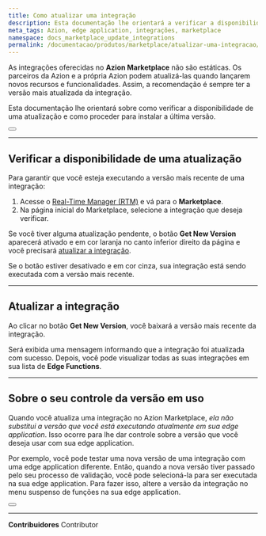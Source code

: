 ```yaml
---
title: Como atualizar uma integração
description: Esta documentação lhe orientará a verificar a disponibilidade de uma atualização e como instalá-la.
meta_tags: Azion, edge application, integrações, marketplace
namespace: docs_marketplace_update_integrations
permalink: /documentacao/produtos/marketplace/atualizar-uma-integracao/
---
```


As integrações oferecidas no **Azion Marketplace** não são estáticas. Os parceiros da Azion e a própria Azion podem atualizá-las quando lançarem novos recursos e funcionalidades. Assim, a recomendação é sempre ter a versão mais atualizada da integração.

Esta documentação lhe orientará sobre como verificar a disponibilidade de uma atualização e como proceder para instalar a última versão.

<Button href="/pt-br/documentacao/produtos/marketplace/integracoes/" text="saiba mais sobre integrações" variant="secondary">

</Button>

---

## Verificar a disponibilidade de uma atualização

Para garantir que você esteja executando a versão mais recente de uma integração:

1. Acesse o [Real-Time Manager (RTM)](https://manager.azion.com/) e vá para o **Marketplace**.
2. Na página inicial do Marketplace, selecione a integração que deseja verificar.

Se você tiver alguma atualização pendente, o botão **Get New Version** aparecerá ativado e em cor laranja no canto inferior direito da página e você precisará [atualizar a integração](#atualizar-a-integracao).

Se o botão estiver desativado e em cor cinza, sua integração está sendo executada com a versão mais recente.

---

## Atualizar a integração

Ao clicar no botão **Get New Version**, você baixará a versão mais recente da integração.

Será exibida uma mensagem informando que a integração foi atualizada com sucesso. Depois, você pode visualizar todas as suas integrações em sua lista de **Edge Functions**.

---

## Sobre o seu controle da versão em uso

Quando você atualiza uma integração no Azion Marketplace, *ela não substitui a versão que você está executando atualmente em sua edge application*. Isso ocorre para lhe dar controle sobre a versão que você deseja usar com sua edge application.

Por exemplo, você pode testar uma nova versão de uma integração com uma edge application diferente. Então, quando a nova versão tiver passado pelo seu processo de validação, você pode selecioná-la para ser executada na sua edge application. Para fazer isso, altere a versão da integração no menu suspenso de funções na sua edge application.

<Button href="/pt-br/documentacao/produtos/guias/build/instanciar-edge-functions/" text="consulte o guia como instanciar edge functions" variant="secondary">

</Button>

---


**Contribuidores** <ContributorList>Contributor</ContributorList>
